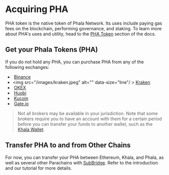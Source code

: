 # Acquiring PHA

PHA token is the native token of Phala Network. Its uses include paying gas fees on the blockchain, performing governance, and staking. To learn more about PHA's uses and utility, head to the [PHA Token](/overview/pha-token) section of the docs.

## Get your Phala Tokens (PHA) <a href="#get-your-phala-tokens-pha" id="get-your-phala-tokens-pha"></a>

If you do not hold any PHA, you can purchase PHA from any of the following exchanges:

* <img src="/images/1-Binance.png" alt="" data-size="line" /> [Binance](https://www.binance.com/en)
* <img src="/images/kraken.jpeg" alt="" data-size="line"/ > [Kraken](https://www.kraken.com/prices/pha-phala-price-chart/eur-euro?interval=1m)
* <img src="/images/3-OKEx.png" alt="" data-size="line" /> [OKEX](https://www.okex.com/trade-spot/pha-usdt)
* <img src="/images/2-Huobi.png" alt="" data-size="line" /> [Huobi](https://www.huobi.com/en-us/exchange/pha\_usdt)
* <img src="/images/4-KuCoin.png" alt="" data-size="line" /> [Kucoin](https://trade.kucoin.com/PHA-USDT)
* <img src="/images/7-Gate.png" alt="" data-size="line" /> [Gate.io](https://www.gate.io/trade/PHA\_USDT)

> Not all brokers may be available in your jurisdiction. Note that some brokers require you to have an account with them for a certain period before you can transfer your funds to another wallet, such as the [Khala Wallet](https://polkadot.js.org/apps/?rpc=wss%3A%2F%2Fkhala-api.phala.network%2Fws#/accounts).

## Transfer PHA to and from Other Chains <a href="#transfer-pha-fromto-other-chains" id="transfer-pha-fromto-other-chains"></a>

For now, you can transfer your PHA between Ethereum, Khala, and Phala, as well as several other Parachains with [SubBridge](/references/subbridge). Refer to the introduction and our tutorial for more details.
